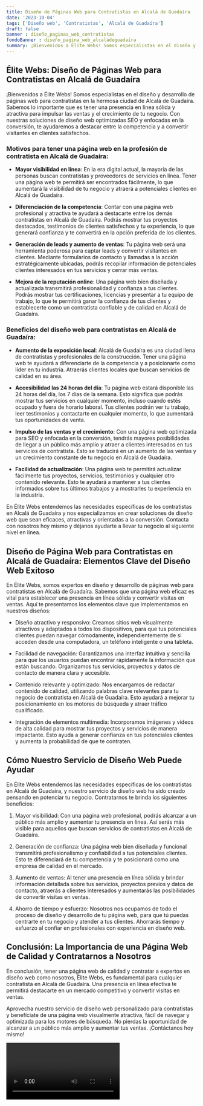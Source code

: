 ```yaml
---
title: Diseño de Páginas Web para Contratistas en Alcalá de Guadaíra
date: '2023-10-04'
tags: ['Diseño web', 'Contratistas', 'Alcalá de Guadaíra']
draft: false
banner : diseño_paginas_web_contratistas
fondoBanner : diseño_pagina_web_alcaládeguadaíra
summary: ¡Bienvenidos a Élite Webs! Somos especialistas en el diseño y desarrollo de páginas web para contratistas en la hermosa ciudad de Alcalá de Guadaíra. Sabemos lo importante que es tener una presencia en línea sólida y atractiva para impulsar las ventas y el crecimiento de tu negocio. Con nuestras soluciones de diseño web optimizadas SEO y enfocadas en la conversión, te ayudaremos a destacar entre la competencia y a convertir visitantes en clientes satisfechos.
---
```


## Élite Webs: Diseño de Páginas Web para Contratistas en Alcalá de Guadaíra

¡Bienvenidos a Élite Webs! Somos especialistas en el diseño y desarrollo de páginas web para contratistas en la hermosa ciudad de Alcalá de Guadaíra. Sabemos lo importante que es tener una presencia en línea sólida y atractiva para impulsar las ventas y el crecimiento de tu negocio. Con nuestras soluciones de diseño web optimizadas SEO y enfocadas en la conversión, te ayudaremos a destacar entre la competencia y a convertir visitantes en clientes satisfechos.

### Motivos para tener una página web en la profesión de contratista en Alcalá de Guadaíra:

- **Mayor visibilidad en línea**: En la era digital actual, la mayoría de las personas buscan contratistas y proveedores de servicios en línea. Tener una página web te permitirá ser encontrados fácilmente, lo que aumentará la visibilidad de tu negocio y atraerá a potenciales clientes en Alcalá de Guadaíra.

- **Diferenciación de la competencia**: Contar con una página web profesional y atractiva te ayudará a destacarte entre los demás contratistas en Alcalá de Guadaíra. Podrás mostrar tus proyectos destacados, testimonios de clientes satisfechos y tu experiencia, lo que generará confianza y te convertirá en la opción preferida de los clientes.

- **Generación de leads y aumento de ventas**: Tu página web será una herramienta poderosa para captar leads y convertir visitantes en clientes. Mediante formularios de contacto y llamadas a la acción estratégicamente ubicadas, podrás recopilar información de potenciales clientes interesados en tus servicios y cerrar más ventas.

- **Mejora de la reputación online**: Una página web bien diseñada y actualizada transmitirá profesionalidad y confianza a tus clientes. Podrás mostrar tus certificaciones, licencias y presentar a tu equipo de trabajo, lo que te permitirá ganar la confianza de tus clientes y establecerte como un contratista confiable y de calidad en Alcalá de Guadaíra.

### Beneficios del diseño web para contratistas en Alcalá de Guadaíra:

- **Aumento de la exposición local**: Alcalá de Guadaíra es una ciudad llena de contratistas y profesionales de la construcción. Tener una página web te ayudará a diferenciarte de la competencia y a posicionarte como líder en tu industria. Atraerás clientes locales que buscan servicios de calidad en su área.

- **Accesibilidad las 24 horas del día**: Tu página web estará disponible las 24 horas del día, los 7 días de la semana. Esto significa que podrás mostrar tus servicios en cualquier momento, incluso cuando estés ocupado y fuera de horario laboral. Tus clientes podrán ver tu trabajo, leer testimonios y contactarte en cualquier momento, lo que aumentará tus oportunidades de venta.

- **Impulso de las ventas y el crecimiento**: Con una página web optimizada para SEO y enfocada en la conversión, tendrás mayores posibilidades de llegar a un público más amplio y atraer a clientes interesados en tus servicios de contratista. Esto se traducirá en un aumento de las ventas y un crecimiento constante de tu negocio en Alcalá de Guadaíra.

- **Facilidad de actualización**: Una página web te permitirá actualizar fácilmente tus proyectos, servicios, testimonios y cualquier otro contenido relevante. Esto te ayudará a mantener a tus clientes informados sobre tus últimos trabajos y a mostrarles tu experiencia en la industria.

En Élite Webs entendemos las necesidades específicas de los contratistas en Alcalá de Guadaíra y nos especializamos en crear soluciones de diseño web que sean eficaces, atractivas y orientadas a la conversión. Contacta con nosotros hoy mismo y déjanos ayudarte a llevar tu negocio al siguiente nivel en línea.

<GifSeo />

<Cta />

## Diseño de Página Web para Contratistas en Alcalá de Guadaíra: Elementos Clave del Diseño Web Exitoso

En Élite Webs, somos expertos en diseño y desarrollo de páginas web para contratistas en Alcalá de Guadaíra. Sabemos que una página web eficaz es vital para establecer una presencia en línea sólida y convertir visitas en ventas. Aquí te presentamos los elementos clave que implementamos en nuestros diseños:

- Diseño atractivo y responsivo: Creamos sitios web visualmente atractivos y adaptados a todos los dispositivos, para que tus potenciales clientes puedan navegar cómodamente, independientemente de si acceden desde una computadora, un teléfono inteligente o una tableta.

- Facilidad de navegación: Garantizamos una interfaz intuitiva y sencilla para que los usuarios puedan encontrar rápidamente la información que están buscando. Organizamos tus servicios, proyectos y datos de contacto de manera clara y accesible.

- Contenido relevante y optimizado: Nos encargamos de redactar contenido de calidad, utilizando palabras clave relevantes para tu negocio de contratista en Alcalá de Guadaíra. Esto ayudará a mejorar tu posicionamiento en los motores de búsqueda y atraer tráfico cualificado.

- Integración de elementos multimedia: Incorporamos imágenes y videos de alta calidad para mostrar tus proyectos y servicios de manera impactante. Esto ayuda a generar confianza en tus potenciales clientes y aumenta la probabilidad de que te contraten.

## Cómo Nuestro Servicio de Diseño Web Puede Ayudar

En Élite Webs entendemos las necesidades específicas de los contratistas en Alcalá de Guadaíra, y nuestro servicio de diseño web ha sido creado pensando en potenciar tu negocio. Contratarnos te brinda los siguientes beneficios:

1. Mayor visibilidad: Con una página web profesional, podrás alcanzar a un público más amplio y aumentar tu presencia en línea. Así serás más visible para aquellos que buscan servicios de contratistas en Alcalá de Guadaíra.

2. Generación de confianza: Una página web bien diseñada y funcional transmitirá profesionalismo y confiabilidad a tus potenciales clientes. Esto te diferenciará de tu competencia y te posicionará como una empresa de calidad en el mercado.

3. Aumento de ventas: Al tener una presencia en línea sólida y brindar información detallada sobre tus servicios, proyectos previos y datos de contacto, atraerás a clientes interesados y aumentarás las posibilidades de convertir visitas en ventas.

4. Ahorro de tiempo y esfuerzo: Nosotros nos ocupamos de todo el proceso de diseño y desarrollo de tu página web, para que tú puedas centrarte en tu negocio y atender a tus clientes. Ahorrarás tiempo y esfuerzo al confiar en profesionales con experiencia en diseño web.

## Conclusión: La Importancia de una Página Web de Calidad y Contratarnos a Nosotros

En conclusión, tener una página web de calidad y contratar a expertos en diseño web como nosotros, Élite Webs, es fundamental para cualquier contratista en Alcalá de Guadaíra. Una presencia en línea efectiva te permitirá destacarte en un mercado competitivo y convertir visitas en ventas.

Aprovecha nuestro servicio de diseño web personalizado para contratistas y benefíciate de una página web visualmente atractiva, fácil de navegar y optimizada para los motores de búsqueda. No pierdas la oportunidad de alcanzar a un público más amplio y aumentar tus ventas. ¡Contáctanos hoy mismo!

<Video />

<CtaBot job='Contratistas' city='Alcalá de Guadaíra'/>

<Gmaps query='Alcalá de Guadaíra+españa+maps' />